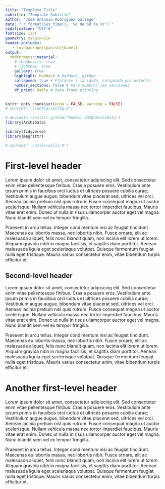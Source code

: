 ```yaml
---
title: "Template Title"
subtitle: "Template Subtitle"
author: "José Antonio Rodríguez Gallego"
date: "`r format(Sys.time(), '%d de %B de %Y')`"
codification: "UTF-8"
fontsize: 12pt
geometry: margin=1in
header-includes:
   - \usepackage[spanish]{babel}
output:
  rmdformats::material: 
    # thumbnails: true
    # lightbox: true
    gallery: true
    highlight: haddock # haddock, github
    collapsed: true # Flotante a la iqzda, colapsada por defecto
    number_sections: false # Para numerar las secciones
    df_print: kable # Data frame printing
---
```


```r
knitr::opts_chunk$set(echo = FALSE, warning = FALSE)
# source("../config/config.R")
```

```r
# devtools::install_github("RodGal-2020/ArchiData")
library(ArchiData)

library(tidyverse)
library(magrittr)
```

```r
# source("../utils/utils.R")
```

# First-level header

Lorem ipsum dolor sit amet, consectetur adipiscing elit. Sed consectetur enim vitae pellentesque finibus. Cras a posuere eros. Vestibulum ante ipsum primis in faucibus orci luctus et ultrices posuere cubilia curae; Vestibulum augue augue, bibendum vitae placerat sed, ultrices vel orci. Aenean lacinia pretium nisl quis rutrum. Fusce consequat magna ut auctor scelerisque. Nullam vehicula massa nec tortor imperdiet faucibus. Mauris vitae erat enim. Donec ut nulla in risus ullamcorper auctor eget vel magna. Nunc blandit sem vel ex tempor fringilla.

Praesent in arcu tellus. Integer condimentum nisi ac feugiat tincidunt. Maecenas eu lobortis massa, nec lobortis nibh. Fusce ornare, elit ac malesuada aliquet, felis nunc blandit quam, non lacinia elit lorem ut lorem. Aliquam gravida nibh in magna facilisis, et sagittis diam porttitor. Aenean malesuada ligula eget scelerisque volutpat. Quisque fermentum feugiat nulla eget tristique. Mauris varius consectetur enim, vitae bibendum turpis efficitur et.

## Second-level header

Lorem ipsum dolor sit amet, consectetur adipiscing elit. Sed consectetur enim vitae pellentesque finibus. Cras a posuere eros. Vestibulum ante ipsum primis in faucibus orci luctus et ultrices posuere cubilia curae; Vestibulum augue augue, bibendum vitae placerat sed, ultrices vel orci. Aenean lacinia pretium nisl quis rutrum. Fusce consequat magna ut auctor scelerisque. Nullam vehicula massa nec tortor imperdiet faucibus. Mauris vitae erat enim. Donec ut nulla in risus ullamcorper auctor eget vel magna. Nunc blandit sem vel ex tempor fringilla.

Praesent in arcu tellus. Integer condimentum nisi ac feugiat tincidunt. Maecenas eu lobortis massa, nec lobortis nibh. Fusce ornare, elit ac malesuada aliquet, felis nunc blandit quam, non lacinia elit lorem ut lorem. Aliquam gravida nibh in magna facilisis, et sagittis diam porttitor. Aenean malesuada ligula eget scelerisque volutpat. Quisque fermentum feugiat nulla eget tristique. Mauris varius consectetur enim, vitae bibendum turpis efficitur et.

# Another first-level header

Lorem ipsum dolor sit amet, consectetur adipiscing elit. Sed consectetur enim vitae pellentesque finibus. Cras a posuere eros. Vestibulum ante ipsum primis in faucibus orci luctus et ultrices posuere cubilia curae; Vestibulum augue augue, bibendum vitae placerat sed, ultrices vel orci. Aenean lacinia pretium nisl quis rutrum. Fusce consequat magna ut auctor scelerisque. Nullam vehicula massa nec tortor imperdiet faucibus. Mauris vitae erat enim. Donec ut nulla in risus ullamcorper auctor eget vel magna. Nunc blandit sem vel ex tempor fringilla.

Praesent in arcu tellus. Integer condimentum nisi ac feugiat tincidunt. Maecenas eu lobortis massa, nec lobortis nibh. Fusce ornare, elit ac malesuada aliquet, felis nunc blandit quam, non lacinia elit lorem ut lorem. Aliquam gravida nibh in magna facilisis, et sagittis diam porttitor. Aenean malesuada ligula eget scelerisque volutpat. Quisque fermentum feugiat nulla eget tristique. Mauris varius consectetur enim, vitae bibendum turpis efficitur et.
